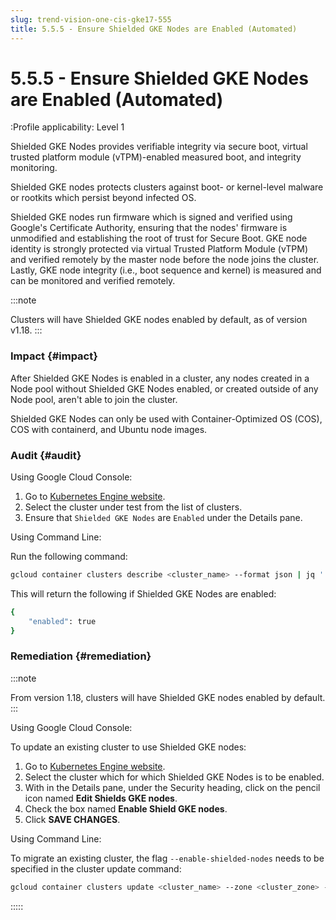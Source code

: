 ```yaml
---
slug: trend-vision-one-cis-gke17-555
title: 5.5.5 - Ensure Shielded GKE Nodes are Enabled (Automated)
---
```

# 5.5.5 - Ensure Shielded GKE Nodes are Enabled (Automated)

:Profile applicability: Level 1

Shielded GKE Nodes provides verifiable integrity via secure boot, virtual trusted platform module (vTPM)-enabled measured boot, and integrity monitoring.

Shielded GKE nodes protects clusters against boot- or kernel-level malware or rootkits which persist beyond infected OS.

Shielded GKE nodes run firmware which is signed and verified using Google's Certificate Authority, ensuring that the nodes' firmware is unmodified and establishing the root of trust for Secure Boot. GKE node identity is strongly protected via virtual Trusted Platform Module (vTPM) and verified remotely by the master node before the node joins the cluster. Lastly, GKE node integrity (i.e., boot sequence and kernel) is measured and can be monitored and verified remotely.

:::note

Clusters will have Shielded GKE nodes enabled by default, as of version v1.18.
:::

### Impact {#impact}

After Shielded GKE Nodes is enabled in a cluster, any nodes created in a Node pool without Shielded GKE Nodes enabled, or created outside of any Node pool, aren't able to join the cluster.

Shielded GKE Nodes can only be used with Container-Optimized OS (COS), COS with containerd, and Ubuntu node images.

### Audit {#audit}

Using Google Cloud Console:

1.  Go to [Kubernetes Engine website](https://console.cloud.google.com/kubernetes/list).
2.  Select the cluster under test from the list of clusters.
3.  Ensure that `Shielded GKE Nodes` are `Enabled` under the Details pane.

Using Command Line:

Run the following command:

```bash
gcloud container clusters describe <cluster_name> --format json | jq '.shieldedNodes'
```

This will return the following if Shielded GKE Nodes are enabled:

```bash
{
    "enabled": true
}
```

### Remediation {#remediation}

:::note

From version 1.18, clusters will have Shielded GKE nodes enabled by default.
:::

Using Google Cloud Console:

To update an existing cluster to use Shielded GKE nodes:

1.  Go to [Kubernetes Engine website](https://console.cloud.google.com/kubernetes/list).
2.  Select the cluster which for which Shielded GKE Nodes is to be enabled.
3.  With in the Details pane, under the Security heading, click on the pencil icon named **Edit Shields GKE nodes**.
4.  Check the box named **Enable Shield GKE nodes**.
5.  Click **SAVE CHANGES**.

Using Command Line:

To migrate an existing cluster, the flag `--enable-shielded-nodes` needs to be specified in the cluster update command:

```bash
gcloud container clusters update <cluster_name> --zone <cluster_zone> --enable-shielded-nodes
```
:::::
